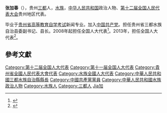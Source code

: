 '''张加春'''（{{bd|1964年||}}），贵州[[三都|三都]]人，[[水族|水族]]，[[中华人民共和国|中华人民共和国]]政治人物、[[第十二届全国人民代表大会|第十二届全国人民代表大会]]贵州地区代表。

毕业于[[贵州省高等教育自学考试|贵州省高等教育自学考试]]新闻专业。加入[[中国共产党|中国共产党]]。担任贵州省三都水族自治县委副书记、县长。2008年起担任全国人大代表<ref>{{cite news|title=全国人大代表信息-张加春|url= http://210.82.31.1:8084/delegate/viewDelegate.action?dbid=112296|accessdate=2013-04-05|newspaper=全国人大网|archive-url=https://web.archive.org/web/20140523230629/http://www.npc.gov.cn/delegate/viewDelegate.action?dbid=112296|archive-date=2014-05-23|dead-url=yes}}</ref>。2013年，担任全国人大代表<ref>{{cite news|title=全国人大代表信息-张加春|url= http://210.82.31.1:8084/delegate/viewDelegate.action?dbid=122275|accessdate=2013-04-05|newspaper=全国人大网|archive-url=https://web.archive.org/web/20140523230654/http://www.npc.gov.cn/delegate/viewDelegate.action?dbid=122275|archive-date=2014-05-23|dead-url=yes}}</ref>。

==參考文獻==
{{reflist}}
{{中国政治人物小作品}}

{{DEFAULTSORT:Zhang張}}
[[Category:第十二届全国人大代表|Category:第十二届全国人大代表]]
[[Category:第十一届全国人大代表|Category:第十一届全国人大代表]]
[[Category:貴州省全國人民代表大會代表|Category:貴州省全國人民代表大會代表]]
[[Category:水族全國人大代表|Category:水族全國人大代表]]
[[Category:中華人民共和國三都水族自治縣縣長|Category:中華人民共和國三都水族自治縣縣長]]
[[Category:中國共產黨黨員|Category:中國共產黨黨員]]
[[Category:中華人民共和國水族政治人物|Category:中華人民共和國水族政治人物]]
[[Category:水族人|Category:水族人]]
[[Category:三都人|Category:三都人]]
[[Category:張姓|Jia加]]